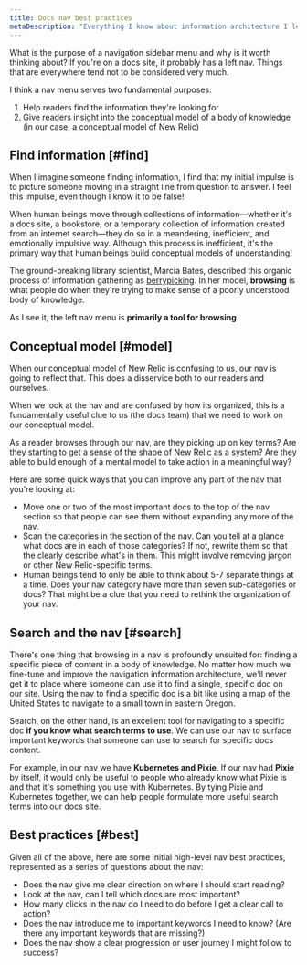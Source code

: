 ```yaml
---
title: Docs nav best practices
metaDescription: "Everything I know about information architecture I learned in library science school."
---
```


What is the purpose of a navigation sidebar menu and why is it worth thinking about? If you're on a docs site, it probably has a left nav. Things that are everywhere tend not to be considered very much.

I think a nav menu serves two fundamental purposes:

1. Help readers find the information they're looking for
2. Give readers insight into the conceptual model of a body of knowledge (in our case, a conceptual model of New Relic)

## Find information [#find]

When I imagine someone finding information, I find that my initial impulse is to picture someone moving in a straight line from question to answer. I feel this impulse, even though I know it to be false!

When human beings move through collections of information—whether it's a docs site, a bookstore, or a temporary collection of information created from an internet search—they do so in a meandering, inefficient, and emotionally impulsive way. Although this process is inefficient, it's the primary way that human beings build conceptual models of understanding!

The ground-breaking library scientist, Marcia Bates, described this organic process of information gathering as [berrypicking](https://pages.gseis.ucla.edu/faculty/bates/berrypicking.html). In her model, **browsing** is what people do when they're trying to make sense of a poorly understood body of knowledge.

As I see it, the left nav menu is **primarily a tool for browsing**.

## Conceptual model [#model]

When our conceptual model of New Relic is confusing to us, our nav is going to reflect that. This does a disservice both to our readers and ourselves.

When we look at the nav and are confused by how its organized, this is a fundamentally useful clue to us (the docs team) that we need to work on our conceptual model.

As a reader browses through our nav, are they picking up on key terms? Are they starting to get a sense of the shape of New Relic as a system? Are they able to build enough of a mental model to take action in a meaningful way?

Here are some quick ways that you can improve any part of the nav that you're looking at:

* Move one or two of the most important docs to the top of the nav section so that people can see them without expanding any more of the nav.
* Scan the categories in the section of the nav. Can you tell at a glance what docs are in each of those categories? If not, rewrite them so that the clearly describe what's in them. This might involve removing jargon or other New Relic-specific terms.
* Human beings tend to only be able to think about 5-7 separate things at a time. Does your nav category have more than seven sub-categories or docs? That might be a clue that you need to rethink the organization of your nav.

## Search and the nav [#search]

There's one thing that browsing in a nav is profoundly unsuited for: finding a specific piece of content in a body of knowledge. No matter how much we fine-tune and improve the navigation information architecture, we'll never get it to place where someone can use it to find a single, specific doc on our site. Using the nav to find a specific doc is a bit like using a map of the United States to navigate to a small town in eastern Oregon.

Search, on the other hand, is an excellent tool for navigating to a specific doc **if you know what search terms to use**. We can use our nav to surface important keywords that someone can use to search for specific docs content.

For example, in our nav we have **Kubernetes and Pixie**. If our nav had **Pixie** by itself, it would only be useful to people who already know what Pixie is and that it's something you use with Kubernetes. By tying Pixie and Kubernetes together, we can help people formulate more useful search terms into our docs site.

## Best practices [#best]

Given all of the above, here are some initial high-level nav best practices, represented as a series of questions about the nav:

* Does the nav give me clear direction on where I should start reading?
* Look at the nav, can I tell which docs are most important?
* How many clicks in the nav do I need to do before I get a clear call to action?
* Does the nav introduce me to important keywords I need to know? (Are there any important keywords that are missing?)
* Does the nav show a clear progression or user journey I might follow to success?
